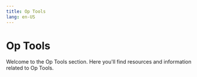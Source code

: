 ```yaml
---
title: Op Tools
lang: en-US
---
```



# Op Tools

Welcome to the Op Tools section. Here you'll find resources and information related to Op Tools.

<Cards>
</Cards>